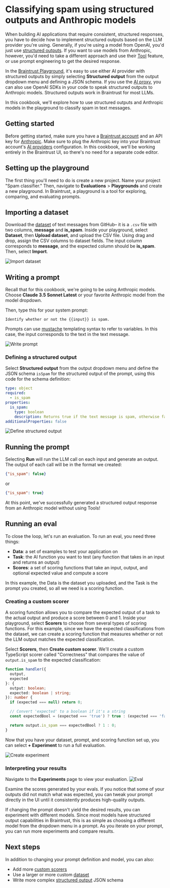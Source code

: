 # Classifying spam using structured outputs and Anthropic models

When building AI applications that require consistent, structured responses, you have to decide how to implement structured outputs based on the LLM provider you're using.
Generally, if you're using a model from OpenAI, you'd just use [structured outputs](https://platform.openai.com/docs/guides/structured-outputs).
If you want to use models from Anthropic, however, you'd need to take a different approach and use their [Tool](https://docs.anthropic.com/en/docs/build-with-claude/tool-use) feature, or use prompt engineering to get the desired response.

In the [Braintrust Playground](/docs/guides/playground), it's easy to use either AI provider with structured outputs by simply selecting **Structured output** from the output dropdown menu and defining a JSON schema. If you use the [AI proxy](/docs/guides/proxy), you can also use OpenAI SDKs in your code to speak structured outputs to Anthropic models. Structured outputs work in Braintrust for most LLMs.

In this cookbook, we'll explore how to use structured outputs and Anthropic models in the playground to classify spam in text messages.

## Getting started

Before getting started, make sure you have a [Braintrust account](https://www.braintrust.dev/signup) and an API key for [Anthropic](https://console.anthropic.com/). Make sure to plug the Anthropic key into your Braintrust account's [AI providers](https://www.braintrust.dev/app/settings?subroute=secrets) configuration. In this cookbook, we'll be working entirely in the Braintrust UI, so there's no need for a separate code editor.

## Setting up the playground

The first thing you'll need to do is create a new project. Name your project "Spam classifier." Then, navigate to **Evaluations** > **Playgrounds** and create a new playground. In Braintrust, a playground is a tool for exploring, comparing, and evaluating prompts.

## Importing a dataset

Download the [dataset](https://github.com/braintrustdata/braintrust-cookbook/tree/main/examples/SpamClassifier/spam-dataset.csv) of text messages from GitHub– it is a `.csv` file with two columns, **message** and **is_spam**. Inside your playground, select **Dataset**, then **Upload dataset**, and upload the CSV file. Using drag and drop, assign the CSV columns to dataset fields. The input column corresponds to **message**, and the expected column should be **is_spam**. Then, select **Import**.

![Import dataset](./assets/import-dataset.png)

## Writing a prompt

Recall that for this cookbook, we're going to be using Anthropic models. Choose **Claude 3.5 Sonnet Latest** or your favorite Anthropic model from the model dropdown.

Then, type this for your system prompt:

```
Identify whether or not the {{input}} is spam.
```

Prompts can use [mustache](https://mustache.github.io/mustache.5.html) templating syntax to refer to variables. In this case, the input corresponds to the text in the text message.

![Write prompt](./assets/write-prompt.png)

### Defining a structured output

Select **Structured output** from the output dropdown menu and define the JSON schema `isSpam` for the structured output of the prompt, using this code for the schema definition:

```YAML
type: object
required:
  - is_spam
properties:
  is_spam:
    type: boolean
    description: Returns true if the text message is spam, otherwise false.
additionalProperties: false
```

![Define structured output](./assets/structured-output.png)

## Running the prompt

Selecting **Run** will run the LLM call on each input and generate an output. The output of each call will be in the format we created:

```JSON
{"is_spam": false}
```

or

```JSON
{"is_spam": true}
```

At this point, we've successfully generated a structured output response from an Anthropic model without using Tools!

## Running an eval

To close the loop, let's run an evaluation. To run an eval, you need three things:

- **Data**: a set of examples to test your application on
- **Task**: the AI function you want to test (any function that takes in an input and returns an output)
- **Scores**: a set of scoring functions that take an input, output, and optional expected value and compute a score

In this example, the Data is the dataset you uploaded, and the Task is the prompt you created, so all we need is a scoring function.

### Creating a custom scorer

A scoring function allows you to compare the expected output of a task to the actual output and produce a score between 0 and 1. Inside your playground, select **Scorers** to choose from several types of scoring functions. For this example, since we have the expected classifications from the dataset, we can create a scoring function that measures whether or not the LLM output matches the expected classification.

Select **Scorers**, then **Create custom scorer**. We'll create a custom TypeScript scorer called "Correctness" that compares the value of `output.is_spam` to the expected classification:

```TypeScript
function handler({
  output,
  expected
}: {
  output: boolean;
  expected: boolean | string;
}): number {
  if (expected === null) return 0;

  // Convert 'expected' to a boolean if it's a string
  const expectedBool = (expected === 'true') ? true : (expected === 'false') ? false : expected;

  return output.is_spam === expectedBool ? 1 : 0;
}
```

Now that you have your dataset, prompt, and scoring function set up, you can select **+ Experiment** to run a full evaluation.

![Create experiment](./assets/create-experiment.png)

### Interpreting your results

Navigate to the **Experiments** page to view your evaluation.
![Eval](./assets/eval.png)

Examine the scores generated by your evals. If you notice that some of your outputs did not match what was expected, you can tweak your prompt directly in the UI until it consistently produces high-quality outputs.

If changing the prompt doesn't yield the desired results, you can experiment with different models. Since most models have structured output capabilities in Braintrust, this is as simple as choosing a different model from the dropdown menu in a prompt. As you iterate on your prompt, you can run more experiments and compare results.

## Next steps

In addition to changing your prompt definition and model, you can also:

- Add more [custom scorers](/docs/guides/functions/scorers#custom-scorers)
- Use a larger or more custom [dataset](/docs/guides/datasets)
- Write more complex [structured output](/docs/guides/functions/prompts#structured-outputs) JSON schema
